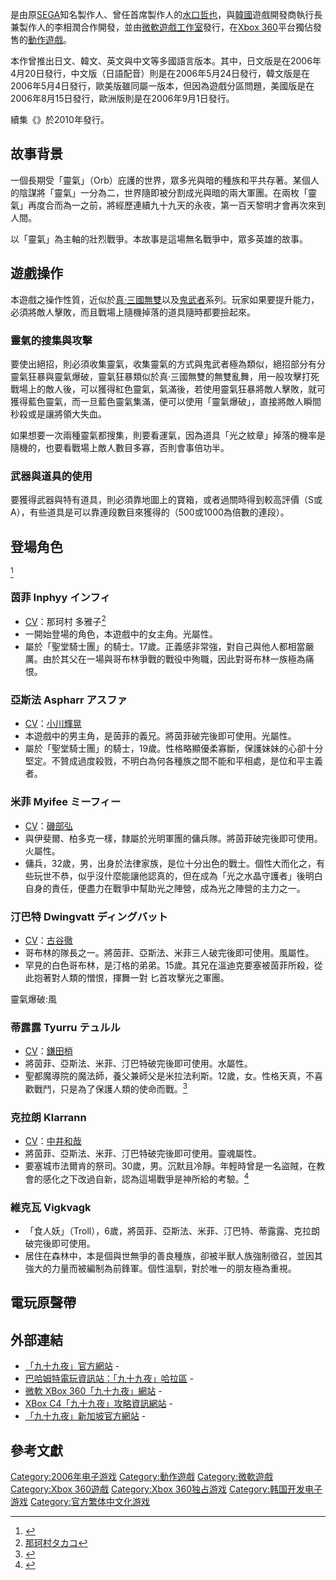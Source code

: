 {{NoteTA
| G1 = Games
}}
{{Infobox VG
| title = 九十九夜
| english = N3: Ninety-Nine Nights
| image = File:N3_JapanCover.jpg
| developer = {{lj|Q Entertainment|キューエンタテインメント}}、{{lj|Phantagram|ファンタグラム}}
| publisher = [[微軟遊戲工作室|微軟遊戲工作室]]
| designer = 李相潤<ref>{{Cite web |url=https://gnn.gamer.com.tw/detail.php?sn=23400 |title=《九十九夜》韓國製作人 李相潤 專訪.巴哈姆特 |accessdate=2020-09-21 |archive-date=2020-09-26 |archive-url=https://web.archive.org/web/20200926094320/https://gnn.gamer.com.tw/detail.php?sn=23400 |dead-url=no }}</ref>、[[水口哲也|水口哲也]]
| released = {{vgrelease|JP|2006年4月20日|KR|2006年5月4日|TW|2006年5月24日|NA|2006年8月15日|EU|2006年9月1日}}
| genre = [[動作遊戲|動作]], [[電子角色扮演遊戲|角色扮演]]
| modes = [[单人电子游戏|单人]]
| platforms = [[Xbox_360|Xbox 360]]
}}
{{vgname|九十九夜|ja=ナインティ ナイン ナイツ|orig_note=韩语：{{lang|ko|나인티-나인 나이츠}}|en=Ninety-Nine Nights}}是由原[[世嘉|SEGA]]知名製作人、曾任{{lj|Q Entertainment|キューエンタテインメント}}首席製作人的[[水口哲也|水口哲也]]，與[[韓國|韓國]]遊戲開發商{{lj|Phantagram|ファンタグラム}}執行長兼製作人的李相潤合作開發，並由[[微軟遊戲工作室|微軟遊戲工作室]]發行，在[[Xbox_360|Xbox 360]]平台獨佔發售的[[動作遊戲|動作遊戲]]。

本作曾推出日文、韓文、英文與中文等多國語言版本。其中，日文版是在2006年4月20日發行，中文版（日語配音）則是在2006年5月24日發行，韓文版是在2006年5月4日發行，歐美版雖同屬一版本，但因為遊戲分區問題，美國版是在2006年8月15日發行，歐洲版則是在2006年9月1日發行。

續集《{{le|九十九夜2|Ninety-Nine Nights II}}》於2010年發行。

==故事背景==
一個長期受「靈氣」（Orb）庇護的世界，眾多光與暗的種族和平共存著。某個人的陰謀將「靈氣」一分為二，世界隨即被分割成光與暗的兩大軍團。在兩枚「靈氣」再度合而為一之前，將經歷連續九十九天的永夜，第一百天黎明才會再次來到人間。

以「靈氣」為主軸的壯烈戰爭。本故事是這場無名戰爭中，眾多英雄的故事。

==遊戲操作==
本遊戲之操作性質，近似於[[真·三國無雙|真·三國無雙]]以及[[鬼武者|鬼武者]]系列。玩家如果要提升能力，必須將敵人擊敗，而且戰場上隨機掉落的道具隨時都要撿起來。

===靈氣的搜集與攻擊===
要使出絕招，則必須收集靈氣，收集靈氣的方式與鬼武者極為類似，絕招部分有分靈氣狂暴與靈氣爆破，靈氣狂暴類似於真·三國無雙的無雙亂舞，用一般攻擊打死戰場上的敵人後，可以獲得紅色靈氣，氣滿後，若使用靈氣狂暴將敵人擊敗，就可獲得藍色靈氣，而一旦藍色靈氣集滿，便可以使用「靈氣爆破」，直接將敵人瞬間秒殺或是讓將領大失血。

如果想要一次兩種靈氣都搜集，則要看運氣，因為道具「光之紋章」掉落的機率是隨機的，也要看戰場上敵人數目多寡，否則會事倍功半。

===武器與道具的使用===
要獲得武器與特有道具，則必須靠地圖上的寶箱，或者過關時得到較高評價（S或A），有些道具是可以靠連段數目來獲得的（500或1000為倍數的連段）。

==登場角色==
<!--很抱歉，我看不懂日文 by 超限術士-->
<ref>{{Cite web |url=http://hk.games.yahoo.com/060324/286/1md4y.html |title=存档副本 |accessdate=2006-10-25 |archive-date=2006-11-16 |archive-url=https://web.archive.org/web/20061116121550/http://hk.games.yahoo.com/060324/286/1md4y.html |dead-url=no }}</ref>

=== 茵菲 Inphyy インフィ ===
* [[配音|CV]]：那珂村 多雅子<ref>[http://www.rmix.net/pastworks/past10/cast09.html 那珂村タカコ]</ref>
* 一開始登場的角色，本遊戲中的女主角。光屬性。
* 屬於「聖堂騎士團」的騎士。17歲。正義感非常強，對自己與他人都相當嚴厲。由於其父在一場與哥布林爭戰的戰役中殉職，因此對哥布林一族極為痛恨。

=== 亞斯法 Aspharr アスファ ===
* [[配音|CV]]：[[小川輝晃|小川輝晃]]
* 本遊戲中的男主角，是茵菲的義兄。將茵菲破完後即可使用。光屬性。
* 屬於「聖堂騎士團」的騎士，19歲。性格略顯優柔寡斷，保護妹妹的心卻十分堅定。不贊成過度殺戮，不明白為何各種族之間不能和平相處，是位和平主義者。

=== 米菲 Myifee ミーフィー ===
* [[配音|CV]]：[[磯部弘|磯部弘]]
* 與伊斐爾、柏多克一樣，隸屬於光明軍團的傭兵隊。將茵菲破完後即可使用。火屬性。
* 傭兵，32歲，男，出身於法律家族，是位十分出色的戰士。個性大而化之，有些玩世不恭，似乎沒什麼能讓他認真的，但在成為「光之水晶守護者」後明白自身的責任，便盡力在戰爭中幫助光之陣營，成為光之陣營的主力之一。

=== 汀巴特 Dwingvatt ディングバット ===
* [[配音|CV]]：[[古谷徹|古谷徹]]
* 哥布林的隊長之一。將茵菲、亞斯法、米菲三人破完後即可使用。風屬性。
* 罕見的白色哥布林，是汀格的弟弟。15歲。其兄在溫迪克要塞被茵菲所殺，從此抱著對人類的憎恨，揮舞一對 匕首攻擊光之軍團。
靈氣爆破:風

=== 蒂露露 Tyurru テュルル ===
* [[配音|CV]]：[[鎌田梢|鎌田梢]]
* 將茵菲、亞斯法、米菲、汀巴特破完後即可使用。水屬性。
* 聖都魔導院的魔法師，養父兼師父是米拉法利斯。12歲，女。性格天真，不喜歡戰鬥，只是為了保護人類的使命而戰。<ref>{{Cite web |url=http://hk.games.yahoo.com/060126/286/1krcv.html |title=存档副本 |accessdate=2006-10-25 |archive-date=2006-09-29 |archive-url=https://web.archive.org/web/20060929070403/http://hk.games.yahoo.com/060126/286/1krcv.html |dead-url=no }}</ref>

=== 克拉朗 Klarrann ===
* [[配音|CV]]：[[中井和哉|中井和哉]]
* 將茵菲、亞斯法、米菲、汀巴特破完後即可使用。靈魂屬性。
* 要塞城市法爾肯的祭司。30歲，男。沉默且冷靜。年輕時曾是一名盜賊，在教會的感化之下改過自新，認為這場戰爭是神所給的考驗。<ref>{{Cite web |url=http://hk.games.yahoo.com/060311/286/1lyhb.html |title=存档副本 |accessdate=2006-10-25 |archive-date=2006-11-16 |archive-url=https://web.archive.org/web/20061116121425/http://hk.games.yahoo.com/060311/286/1lyhb.html |dead-url=no }}</ref>

=== 維克瓦 Vigkvagk ===
* 「食人妖」（Troll），6歲，將茵菲、亞斯法、米菲、汀巴特、蒂露露、克拉朗破完後即可使用。
*居住在森林中，本是個與世無爭的善良種族，卻被半獸人族強制徵召，並因其強大的力量而被編制為前鋒軍。個性溫馴，對於唯一的朋友極為重視。

==電玩原聲帶==
{{main|九十九夜電玩原聲帶}}

==外部連結==
* [https://web.archive.org/web/20070707023517/http://www.n3-game.jp/n3_flash.html 「九十九夜」官方網站] - {{ja}}
* [https://web.archive.org/web/20060423140620/http://forum1.gamer.com.tw/B.php?bsn=08466 巴哈姆特電玩資訊站：「九十九夜」哈拉區] - {{Zh-tw}}
* [https://web.archive.org/web/20061104084059/http://www.xbox.com/zh-TW/games/n/nnn/ 微軟 XBox 360「九十九夜」網站] - {{Zh-tw}}
* [https://web.archive.org/web/20070208141932/http://www.xbox-c4.com/pc/xbox360/n3/ XBox C4「九十九夜」攻略資訊網站] - {{Zh-tw}}
* [https://web.archive.org/web/20061004085611/http://assets.xbox.com/zh-SG/N3/index.html 「九十九夜」新加坡官方網站] - 
== 參考文獻 ==
{{reflist}}

{{Xbox遊戲工作室}}

{{DEFAULTSORT:Ninety-Nine Nights}}
[[Category:2006年电子游戏|Category:2006年电子游戏]]
[[Category:動作遊戲|Category:動作遊戲]]
[[Category:微軟遊戲|Category:微軟遊戲]]
[[Category:Xbox_360遊戲|Category:Xbox 360遊戲]]
[[Category:Xbox_360独占游戏|Category:Xbox 360独占游戏]]
[[Category:韩国开发电子游戏|Category:韩国开发电子游戏]]
[[Category:官方繁体中文化游戏|Category:官方繁体中文化游戏]]